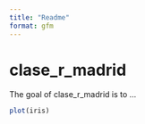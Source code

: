```yaml
---
title: "Readme"
format: gfm
---
```


# clase_r_madrid

<!-- badges: start -->
<!-- badges: end -->

The goal of clase_r_madrid is to ...

```r
plot(iris)
```

